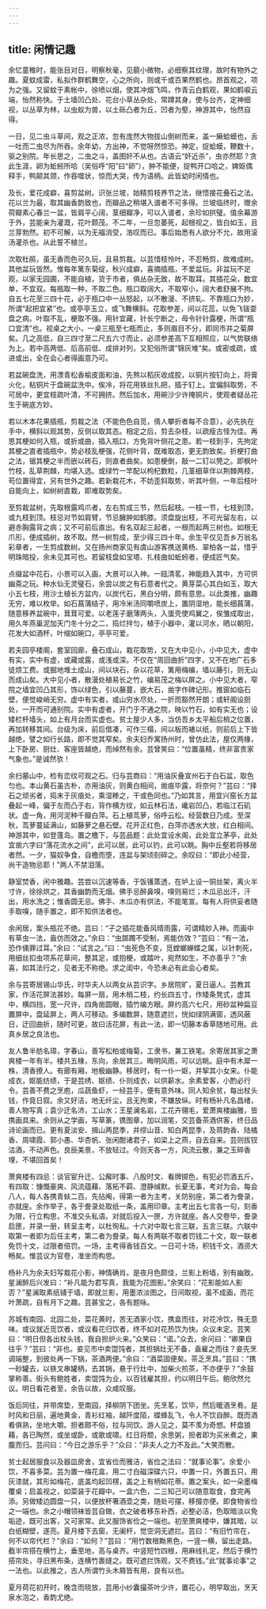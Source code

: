 ```yaml
---
---
---
```

title: 闲情记趣
---




余忆童稚时，能张目对日，明察秋毫，见藐小微物，必细察其纹理，故时有物外之趣。夏蚊成雷，私拟作群鹤舞空，心之所向，则或千或百果然鹤也。昂首观之，项为之强。又留蚊于素帐中，徐喷以烟，使其冲烟飞鸣，作青云白鹤观，果如鹤唳云端，怡然称快。于土墙凹凸处、花台小草丛杂处，常蹲其身，使与台齐，定神细视，以丛草为林，以虫蚁为兽，以土砾凸者为丘，凹者为壑，神游其中，怡然自得。

一日，见二虫斗草间，观之正浓，忽有庞然大物拔山倒树而来，盖一癞蛤蟆也，舌一吐而二虫尽为所吞。余年幼，方出神，不觉呀然惊恐。神定，捉蛤蟆，鞭数十，驱之别院。年长思之，二虫之斗，盖图奸不从也。古语云“奸近杀”，虫亦然耶？贪此生涯，卵为蚯蚓所哈（吴俗呼“阳”曰“卵”），肿不能便，捉鸭开口哈之，婢妪偶释手，鸭颠其颈，作吞噬状，惊而大哭，传为语柄。此皆幼时闲情也。

及长，爱花成癖，喜剪盆树。识张兰坡，始精剪枝养节之法，继悟接花叠石之法。花以兰为最，取其幽香韵致也，而瓣品之稍堪入谱者不可多得。兰坡临终时，赠余荷瓣素心春兰一盆，皆肩平心阔，茎细瓣净，可以入谱者，余珍如拱璧。值余幕游于外，芸能亲为灌溉，花叶颇茂。不二年，一旦忽萎死，起根视之，皆白如玉，且兰芽勃然。初不可解，以为无福消受，浩叹而已。事后始悉有人欲分不允，故用滚汤灌杀也。从此誓不植兰。

次取杜鹃，虽无香而色可久玩，且易剪裁。以芸惜枝怜叶，不忍畅剪，故难成树。其他盆玩皆然。惟每年篱东菊绽，秋兴成癖，喜摘插瓶，不爱盆玩。非盆玩不足观，以家无园圃，不能自植，货于市者，俱丛杂无致，故不取耳。其插花朵，数宜单，不宜双。每瓶取一种，不取二色。瓶口取阔大，不取窄小，阔大者舒展不拘。自五七花至三四十花，必于瓶口中一丛怒起，以不散漫、不挤轧、不靠瓶口为妙，所谓“起把宜紧”也。或亭亭玉立，或飞舞横斜。花取参差，间以花蕊，以免飞钹耍盘之病。叶取不乱，梗取不强。用针宜藏，针长宁断之，毋令针针露梗，所谓“瓶口宜清”也。视桌之大小，一桌三瓶至七瓶而止，多则眉目不分，即同市井之菊屏矣。几之高低，自三四寸至二尺五六寸而止，必须参差高下互相照应，以气势联络为上。若中高两低、后高前低、成排对列，又犯俗所谓“锦灰堆”矣。或密或疏，或进或出，全在会心者得画意乃可。

若盆碗盘洗，用漂青松香榆皮面和油，先熬以稻灰收成胶，以铜片按钉向上，将膏火化，粘铜片于盘碗盆洗中。俟冷，将花用铁丝扎把，插于钉上。宜偏斜取势，不可居中，更宜枝疏叶清，不可拥挤。然后加水，用碗沙少许掩铜片，使观者疑丛花生于碗底方妙。

若以木本花果插瓶，剪裁之法（不能色色自觅，倩人攀折者每不合意），必先执在手中，横斜以观其势，反侧以取其态。相定之后，剪去杂枝，以疏瘦古怪为佳。再思其梗如何入瓶，或折或曲，插入瓶口，方免背叶侧花之患。若一枝到手，先拘定其梗之直者插瓶中，势必枝乱梗强，花侧叶背，既难取态，更无韵致矣。折梗打曲之法，锯其梗之半而嵌以砖石，则直者曲矣。如患梗倒，敲一二钉以筦之。即枫叶竹枝，乱草荆棘，均堪入选。或绿竹一竿配以枸杞数粒，几茎细草伴以荆棘两枝，苟位置得宜，另有世外之趣。若新栽花木，不妨歪斜取势，听其叶侧，一年后枝叶自能向上，如树树直栽，即难取势矣。

至剪裁盆树，先取根露鸡爪者，左右剪成三节，然后起枝。一枝一节，七枝到顶，或九枝到顶。枝忌对节如肩臂，节忌臃肿如鹤膝。须盘旋出枝，不可光留左右，以避赤胸露背之病；又不可前后直出。有名双起三起者，一根而起两三树也。如根无爪形，便成插树，故不取。然一树剪成，至少得三四十年。余生平仅见吾乡万翁名彩章者，一生剪成数树。又在扬州商家见有虞山游客携送黄杨、翠柏各一盆，惜乎明珠暗投，余未见其可也。若留枝盘如宝塔、扎枝曲如蚯蚓者，便成匠气矣。

点缀盆中花石，小景可以入画，大景可以入神。一瓯清茗，神能趋入其中，方可供幽斋之玩。种水仙无灵璧石，余尝以炭之有石意者代之。黄芽菜心其白如玉，取大小五七枝，用沙土植长方盆内，以炭代石，黑白分明，颇有意思。以此类推，幽趣无穷，难以枚举。如石菖蒲结子，用冷米汤同嚼喷炭上，置阴湿地，能长细菖蒲，随意移养盆碗中，茸茸可爱。以老莲子磨薄两头，入蛋壳使鸡翼之，俟雏成取出，用久年燕巢泥加天门冬十分之二，捣烂拌匀，植于小器中，灌以河水，晒以朝阳，花发大如酒杯，叶缩如碗口，亭亭可爱。

若夫园亭楼阁，套室回廊，叠石成山，栽花取势，又在大中见小，小中见大，虚中有实，实中有虚，或藏或露，或浅或深。不仅在“周回曲折”四字，又不在地广石多徒烦工费。或掘地堆土成山，间以块石，杂以花草，篱用梅编，墙以藤引，则无山而成山矣。大中见小者，散漫处植易长之竹，编易茂之梅以屏之。小中见大者，窄院之墙宜凹凸其形，饰以绿色，引以藤蔓，嵌大石，凿字作碑记形。推窗如临石壁，便觉峻峭无穷。虚中有实者，或山穷水尽处，一折而豁然开朗；或轩阁设厨处，一开而可通别院。实中有虚者，开门于不通之院，映以竹石，如有实无也；设矮栏杆墙头，如上有月台而实虚也。贫士屋少人多，当仿吾乡太平船后梢之位置，再加转移其间。台级为床，前后借凑，可作三榻，间以板而裱以纸，则前后上下皆越绝，譬之如行长路，即不觉其窄矣。余夫妇乔寓扬州时，曾仿此法，屋仅两椽，上下卧房、厨灶、客座皆越绝，而绰然有余。芸曾笑曰：“位置虽精，终非富贵家气象也。”是诚然欤！

余扫墓山中，检有峦纹可观之石。归与芸商曰：“用油灰叠宣州石于白石盆，取色匀也。本山黄石虽古朴，亦用油灰，则黄白相间，凿痕毕露，将奈何？”芸曰：“择石之顽劣者，捣末于灰痕处，乘湿糁之，干或色同也。”乃如其言，用宜兴窑长方盆叠起一峰，偏于左而凸于右，背作横方纹，如云林石法，巉岩凹凸，若临江石矶状。虚一角，用河泥种千瓣白萍。石上植茑萝，俗呼云松。经营数日乃成。至深秋，茑萝蔓延满山，如藤萝之悬石壁。花开正红色，白萍亦透水大放，红白相间。神游其中，如登蓬岛。置之檐下，与芸品题：此处宜设水阁，此处宜立茅亭，此处宜凿六字曰“落花流水之间”，此可以居，此可以钓，此可以眺。胸中丘壑若将移居者然。一夕，猫奴争食，自檐而堕，连盆与架顷刻碎之。余叹曰：“即此小经营，尚干造物忌耶！”两人不禁泪落。

静室焚香，闲中雅趣。芸尝以沉速等香，于饭镬蒸透，在垆上设一铜丝架，离火半寸许，徐徐烘之，其香幽韵而无烟。佛手忌醉鼻嗅，嗅则易烂；木瓜忌出汗，汗出，用水洗之；惟香圆无忌。佛手、木瓜亦有供法，不能笔宣。每有人将供妥者随手取嗅，随手置之，即不知供法者也。

余闲居，案头瓶花不绝。芸曰：“子之插花能备风晴雨露，可谓精妙入神。而画中有草虫一法，盍仿而效之。”余曰：“虫踯躅不受制，焉能仿效？”芸曰：“有一法，恐作俑罪过耳。”余曰：“试言之。”曰：“虫死色不变，觅螳螂蝉蝶之属，以针刺死，用细丝扣虫项系花草间，整其足，或抱梗，或踏叶，宛然如生，不亦善乎？”余喜，如其法行之，见者无不称绝。求之闺中，今恐未必有此会心者矣。

余与芸寄居锡山华氏，时华夫人以两女从芸识字。乡居院旷，夏日逼人。芸教其家，作活花屏法甚妙。每屏一扇，用木梢二枝，约长四五寸，作矮条凳式，虚其中，横四挡，宽一尺许，四角凿圆眼，插竹编方眼。屏约高六七尺，用砂盆种扁豆置屏中，盘延屏上，两人可移动。多编数屏，随意遮拦，恍如绿阴满窗，透风蔽日，迂回曲折，随时可更，故曰活花屏，有此一法，即一切藤本香草随地可用。此真乡居之良法也。

友人鲁半舫名璋，字春山，善写松柏或梅菊，工隶书，兼工铁笔。余寄居其家之萧爽楼一年有半。楼共五椽，东向，余居其三。晦明风雨，可以远眺。庭中有木犀一株，清香撩人。有廊有厢，地极幽静。移居时，有一仆一妪，并挈其小女来。仆能成衣，妪能纺绩，于是芸绣、妪绩、仆则成衣，以供薪水。余素爱客，小酌必行令。芸善不费之烹庖，瓜蔬鱼虾，一经芸手，便有意外味。同人知余贫，每出杖头钱，作竟日叙。余又好洁，地无纤尘，且无拘束，不嫌放纵。时有杨补凡名昌绪，善人物写真；袁少迂名沛，工山水；王星澜名岩，工花卉翎毛，爱萧爽楼幽雅，皆携画具来。余则从之学画，写草篆，镌图章，加以润笔，交芸备茶酒供客，终日品诗论画而已。更有夏淡安、揖山两昆季，并缪山音、知白两昆季，及蒋韵香、陆橘香、周啸霞、郭小愚、华杏帆、张闲酣诸君子，如梁上之燕，自去自来。芸则拔钗沽酒，不动声色。良辰美景，不放轻过。今则天各一方，风流云散，兼之玉碎香埋，不堪回首矣！

萧爽楼有四忌：谈官宦升迁、公廨时事、八股时文、看牌掷色，有犯必罚酒五斤。有四取：慷慨豪爽、风流蕴藉、落拓不羁、澄静缄默。长夏无事，考对为会。每会八人，每人各携青蚨二百。先拈阄，得第一者为主考，关防别座，第二者为誊录，亦就座。余作举子，各于誊录处取纸一条，盖用印章。主考出五七言各一句，刻香为限，行立构思，不准交头私语。对就后投入一匣，方许就座。各人交卷毕，誊录启匣，并录一册，转呈主考，以杜徇私。十六对中取七言三联，五言三联。六联中取第一者即为后任主考，第二者为誊录。每人有两联不取者罚钱二十文，取一联者免罚十文，过限者倍罚。一场，主考得香钱百文。一日可十场，积钱千文，酒资大畅矣。惟芸议为官卷，准坐而构思。

杨补凡为余夫妇写栽花小影，神情确肖。是夜月色颇佳，兰影上粉墙，别有幽致。星澜醉后兴发曰：“补凡能为君写真，我能为花图影。”余笑曰：“花影能如人影否？”星澜取素纸铺于墙，即就兰影，用墨浓淡图之。日间取视，虽不成画，而花叶萧疏，自有月下之趣。芸甚宝之，各有题咏。

苏城有南园、北园二处，菜花黄时，苦无酒家小饮，携盒而往，对花冷饮，殊无意味。或议就近觅饮者，或议看花归饮者，终不如对花热饮为快。众议未定。芸笑曰：“明日但各出杖头钱，我自担炉火来。”众笑曰：“诺。”众去，余问曰：“卿果自往乎？”芸曰：“非也。妾见市中卖馄饨者，其担锅灶无不备，盍雇之而往？妾先烹调端整，到彼处再一下锅，茶酒两便。”余曰：“酒菜固便矣。茶乏烹具。”芸曰：“携一砂罐去，以铁叉串罐柄，去其锅，悬于行灶中，加柴火煎茶，不亦便乎？”余鼓掌称善。街头有鲍姓者，卖馄饨为业，以百钱雇其担，约以明日午后。鲍欣然允议。明日看花者至，余告以故，众咸叹服。

饭后同往，并带席垫，至南园，择柳阴下团坐。先烹茗，饮毕，然后暖酒烹肴。是时风和日丽，遍地黄金，青衫红袖，越阡度陌，蝶蜂乱飞，令人不饮自醉。既而酒肴俱熟，坐地大嚼。担者颇不俗，拉与同饮。游人见之，莫不羡为奇想。杯盘狼藉，各已陶然，或坐或卧，或歌或啸。红日将颓，余思粥，担者即为买米煮之，果腹而归。芸问曰：“今日之游乐乎？”众曰：“非夫人之力不及此。”大笑而散。

贫士起居服食以及器皿房舍，宜省俭而雅洁，省俭之法曰：“就事论事”。余爱小饮，不喜多菜。芸为置一梅花盒，用二寸白磁深碟六只，中置一只，外置五只，用灰漆就，其形如梅花，底盖均起凹楞，盖之上有柄如花蒂。置之案头，如一朵墨梅覆桌；启盖视之，如菜装于花瓣中。一盒六色，二三知己可以随意取食，食完再添。另做矮边圆盘一只，以便放杯箸酒壶之类，随处可摆，移掇亦便。即食物省俭之一端也。余之小帽领袜皆芸自做，衣之破者移东补西，必整必洁，色取暗淡以免垢迹，既可出客，又可家常。此又服饰省俭之一端也。初至萧爽楼中，嫌其暗，以白纸糊壁，遂亮。夏月楼下去窗，无阑杆，觉空洞无遮拦。芸曰：“有旧竹帘在，何不以帘代栏？”余曰：“如何？”芸曰：“用竹数根黝黑色，一竖一横，留出走路。截半帘搭在横竹上，垂至地，高与桌齐。中竖短竹四根，用麻线扎定，然后于横竹搭帘处，寻旧黑布条，连横竹裹缝之。既可遮拦饰观，又不费钱。”此“就事论事”之一法也。以此推之，古人所谓竹头木屑皆有用，良有以也。

夏月荷花初开时，晚含而晓放，芸用小纱囊撮茶叶少许，置花心，明早取出，烹天泉水泡之，香韵尤绝。